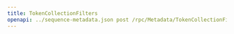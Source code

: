 ---
title: TokenCollectionFilters
openapi: ../sequence-metadata.json post /rpc/Metadata/TokenCollectionFilters
---

